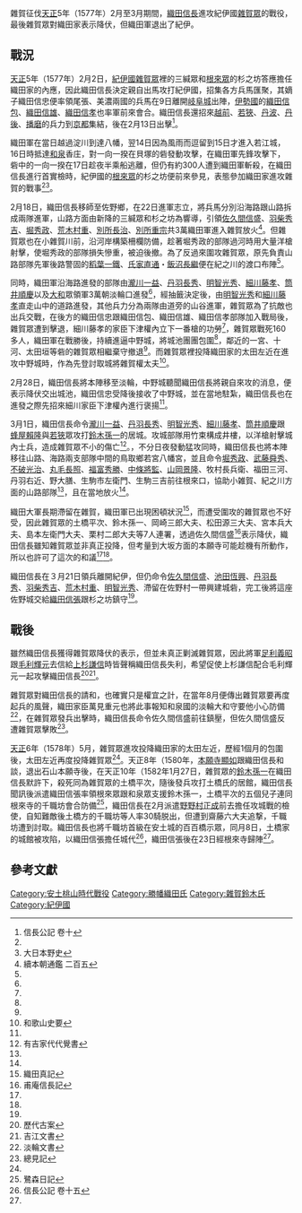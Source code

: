 {{Infobox Military Conflict
|conflict=雜賀征伐
|date=[[天正_(日本)|天正]]5年（1577年）2月-3月
|place= [[紀伊國|紀伊國]]
|result= 雜賀眾降伏，織田軍撤退
|combatant1=[[File:Oda_emblem.svg|17px]][[織田氏|織田氏]]
|combatant2=[[雜賀眾|雜賀眾]]
|commander1=[[織田信長|織田信長]]
|commander2=[[雜賀眾|雜賀眾]]
|strength1=約6萬
|strength2=不明
|casualties1=不明
|casualties2=不明
}}
雜賀征伐[[天正_(日本)|天正]]5年（1577年）2月至3月期間，[[織田信長|織田信長]]進攻紀伊國[[雜賀眾|雜賀眾]]的戰役，最後雜賀眾對織田家表示降伏，但織田軍退出了紀伊。

==戰況==
[[天正_(日本)|天正]]5年（1577年）2月2日，[[紀伊國|紀伊國]][[雜賀眾|雜賀眾]]裡的三緘眾和[[根來眾|根來眾]]的杉之坊答應擔任織田家的內應，因此織田信長決定親自出馬攻打紀伊國，招集各方兵馬匯聚，其嫡子織田信忠便率領尾張、美濃兩國的兵馬在9日離開[[岐阜城|岐阜城]]出陣，[[伊勢國|伊勢國]]的[[織田信包|織田信包]]、[[織田信雄|織田信雄]]、[[織田信孝|織田信孝]]也率軍前來會合。織田信長還招來[[越前國|越前]]、[[若狹國|若狹]]、[[丹波國|丹波]]、[[丹後國|丹後]]、[[播磨國|播磨]]的兵力到[[京都市|京都]]集結，後在2月13日出擊<ref name="#1">信長公記 卷十</ref>。

織田軍在當日越過淀川到達八幡，翌14日因為風雨而逗留到15日才進入若江城，16日時抵達[[和泉國|和泉]]香庄，對一向一揆在貝塚的砦發動攻擊，在織田軍先鋒攻擊下，砦中的一向一揆在17日趁夜半乘船逃離，但仍有約300人遭到織田軍斬殺，在織田信長進行首實檢時，紀伊國的[[根來眾|根來眾]]的杉之坊便前來參見，表態參加織田家進攻雜賀的戰事<ref name="#1"/><ref name="#2">大日本野史</ref>。

2月18日，織田信長移師至佐野鄉，在22日進軍志立，將兵馬分別沿海路跟山路拆成兩隊進軍，山路方面由新降的三緘眾和杉之坊為響導，引領[[佐久間信盛|佐久間信盛]]、[[羽柴秀吉|羽柴秀吉]]、[[堀秀政|堀秀政]]、[[荒木村重|荒木村重]]、[[別所長治|別所長治]]、[[別所重宗|別所重宗]]共3萬織田軍進入雜賀放火<ref name="#3">續本朝通鑑 二百五</ref>。但雜賀眾也在小雜賀川前，沿河岸構築柵欄防備，趁著堀秀政的部隊過河時用大量洋槍射擊，使堀秀政的部隊損失慘重，被迫後撤。為了反過來圍攻雜賀眾，原先負責山路部隊先軍後路警固的[[稻葉一鐵|稻葉一鐵]]、[[氏家直通|氏家直通]]・[[飯沼長繼|飯沼長繼]]便在紀之川的渡口布陣<ref name="#1"/>。

同時，織田軍沿海路進發的部隊由[[瀧川一益|瀧川一益]]、[[丹羽長秀|丹羽長秀]]、[[明智光秀|明智光秀]]、[[細川藤孝|細川藤孝]]、[[筒井順慶|筒井順慶]]以及[[大和國|大和]]眾領軍3萬朝淡輪口進發<ref name="#2"/>，經抽籤決定後，由[[明智光秀|明智光秀]]和[[細川藤孝|細川藤孝]]直走山中的道路進發，其他兵力分為兩隊由道旁的山谷進軍，雜賀眾為了抗敵也出兵交戰，在後方的織田信忠跟織田信包、織田信雄、織田信孝部隊加入戰局後，雜賀眾遭到擊退，細川藤孝的家臣下津權內立下一番槍的功勞<ref name="#1"/>，雜賀眾戰死160多人，織田軍在戰勝後，持續進逼中野城，將城池團團包圍<ref name="#3"/>，鄰近的一宮、十河、太田垣等砦的雜賀眾相繼棄守撤退<ref name="#2"/>。而雜賀眾裡投降織田家的太田左近在進攻中野城時，作為先登討取城將雜賀權太夫<ref name="#4">和歌山史要</ref>。

2月28日，織田信長將本陣移至淡輪，中野城聽聞織田信長將親自來攻的消息，便表示降伏交出城池，織田信忠受降後接收了中野城，並在當地駐紮，織田信長也在進發之際先招來細川家臣下津權內進行褒揚<ref name="#1"/>。

3月1日，織田信長命令[[瀧川一益|瀧川一益]]、[[丹羽長秀|丹羽長秀]]、[[明智光秀|明智光秀]]、[[細川藤孝|細川藤孝]]、[[筒井順慶|筒井順慶]]跟[[蜂屋賴隆|蜂屋賴隆]]與[[若狹國|若狹]]眾攻打[[鈴木孫一|鈴木孫一]]的居城。攻城部隊用竹束構成井樓，以洋槍射擊城內士兵，造成雜賀眾不小的傷亡<ref>有吉家代代覺書</ref>。，不分日夜發動猛攻同時，織田信長也將本陣移往山路、海路兩支部隊中間的鳥取鄉若宮八幡宮，並且命令[[堀秀政|堀秀政]]、[[武藤舜秀|武藤舜秀]]、[[不破光治|不破光治]]、[[丸毛長照|丸毛長照]]、[[福富秀勝|福富秀勝]]、[[中條將監|中條將監]]、[[山岡景隆|山岡景隆]]、牧村長兵衛、福田三河、丹羽右近、野大膳、生駒市左衛門、生駒三吉前往根來口，協助小雑賀、紀之川方面的山路部隊<ref name="#1"/>，且在當地放火<ref name="#2"/>。

織田大軍長期滯留在雜賀，織田軍已出現困頓狀況<ref>織田真記</ref>，而遭受圍攻的雜賀眾也不好受，因此雜賀眾的土橋平次、鈴木孫一、岡崎三郎大夫、松田源三大夫、宮本兵大夫、島本左衛門大夫、栗村二郎大夫等7人連署，透過佐久間信盛<ref>甫庵信長記</ref>表示降伏，織田信長雖知雜賀眾並非真正投降，但考量到大坂方面的本願寺可能趁機有所動作，所以也許可了這次的和議<ref name="#1"/><ref name="#3"/>。

織田信長在３月21日領兵離開紀伊，但仍命令[[佐久間信盛|佐久間信盛]]、[[池田恆興|池田恆興]]、[[丹羽長秀|丹羽長秀]]、[[羽柴秀吉|羽柴秀吉]]、[[荒木村重|荒木村重]]、[[明智光秀|明智光秀]]、滯留在佐野村一帶興建城砦，完工後將這座佐野城交給[[織田信張|織田信張]]跟杉之坊鎮守<ref name="#1"/>。

==戰後==
雖然織田信長獲得雜賀眾降伏的表示，但並未真正剿滅雜賀眾，因此將軍[[足利義昭|足利義昭]]跟[[毛利輝元|毛利輝元]]去信給[[上杉謙信|上杉謙信]]時皆聲稱織田信長失利，希望促使上杉謙信配合毛利輝元一起攻擊織田信長<ref>歷代古案</ref><ref>吉江文書</ref>。

雜賀眾對織田信長的請和，也確實只是權宜之計，在當年8月便傳出雜賀眾要再度起兵的風聲，織田家臣萬見重元也將此事報知和泉國的淡輪大和守要他小心防備<ref>淡輪文書</ref>，在雜賀眾發兵出擊時，織田信長命令佐久間信盛前往鎮壓，但佐久間信盛反遭雜賀眾擊敗<ref>總見記</ref>。

[[天正_(日本)|天正]]6年（1578年）5月，雜賀眾進攻投降織田家的太田左近，歷經1個月的包圍後，太田左近再度投降雜賀眾<ref name="#4"/>。天正8年（1580年，[[本願寺顯如|本願寺顯如]]跟織田信長和談，退出石山本願寺後，在天正10年（1582年1月27日，雜賀眾的[[鈴木孫一|鈴木孫一]]在織田信長默許下，殺死同為雜賀眾的土橋平次，隨後發兵攻打土橋氏的居館，織田信長聞訊後派遣織田信張率領根來眾跟和泉眾支援鈴木孫一，土橋平次的五個兒子連同根來寺的千職坊會合防備<ref name="#5">鷺森日記</ref>，織田信長在2月派遣[[野野村正成|野野村正成]]前去擔任攻城戰的檢使，自知難敵後土橋方的千職坊等人率30騎脱出，但遭到齋藤六大夫追撃，千職坊遭到討取。織田信長也將千職坊首級在安土城的百百橋示眾，同月8日，土橋家的城館被攻陷，以織田信張擔任城代<ref>信長公記 卷十五</ref>，織田信張後在23日經根來寺歸陣<ref name="#5"/>。

==參考文獻==
{{reflist}}
[[Category:安土桃山時代戰役|Category:安土桃山時代戰役]]
[[Category:勝幡織田氏|Category:勝幡織田氏]]
[[Category:雜賀鈴木氏|Category:雜賀鈴木氏]]
[[Category:紀伊國|Category:紀伊國]]